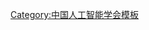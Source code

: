 {{Navbox
| name   = 中国人工智能学会会士
| title  = [[中国人工智能学会会士]]
| bodyclass = hlist
| group1 = 2017年
| list1  = 
* [[蔡庆生]]
* [[蔡自兴]]
* [[柴天佑]]
* [[迟惠生]]
* [[桂卫华]]
* [[韩力群]]
* [[何华灿]]
* [[何新贵]]
* [[洪奕光]]
* [[胡郁|胡　郁]]
* [[黄河燕]]
* [[蒋昌俊]]
* [[焦李成]]
* [[李未|李　未]]
* [[李伯虎]]
* [[李德毅]]
* [[李衍达]]
* [[李远清]]
* [[李祖枢]]
* [[林尧瑞]]
* [[刘宏 (1967年)|刘　宏]]
* [[刘成林]]
* [[陆建华]]
* [[陆汝钤]]
* [[马少平]]
* [[潘云鹤]]
* [[钱锋 (学者)|钱　锋]]
* [[邱玉輝]]
* [[任福继]]
* [[史忠植]]
* [[孙增圻]]
* [[谭民|谭　民]]
* [[谭铁牛]]
* [[涂序彦]]
* [[王钧|王　钧]]
* [[王国胤]]
* [[王建勇]]
* [[王天然]]
* [[王熙照]]
* [[吴启迪]]
* [[徐扬生]]
* [[徐宗本]]
* [[杨强|杨　强]]
* [[杨放春]]
* [[姚期智]]
* [[尹怡欣]]
* [[张钹|张　钹]]
* [[张军|张　军]]
* [[章毅|章　毅]]
* [[赵沁平]]
* [[郑南宁]]
* [[钟义信]]
* [[周志华 (计算机科学家)|周志华]]
| group2 = 2018年
| list2  = 
* [[陈杰|陈　杰]]
* [[陈恩红]]
* [[戴琼海]]
* [[黄心汉]]
* [[芮勇|芮　勇]]
* [[王海峰]]
* [[吴朝晖]]
* [[徐心和]]
* [[赵春江]]
* [[庄越挺]]
| group3 = 2019年
| list3  = 
* [[陈松灿]]
* [[杜军平]]
* [[何晓东]]
* [[黄铁军]]
* [[劉經南]]
* [[马华东]]
* [[沈向洋]]
* [[孙富春]]
* [[汪培庄]]
* [[张勤|张　勤]]
* [[宗成庆]]
| group4 = 2020年
| list4  = 
* [[陈纯|陈　纯]]
* [[何积丰]]
* [[苗夺谦]]
* [[王恩东]]
* [[王耀南 (机器人技术与智能控制专家)|王耀南]]
* [[吾守尔·斯拉木]]
* [[于剑|于　剑]]
* [[张学工]]
* [[张亚勤]]
| group5 = 
| list5  = 
| group6 = 
| list6  = 
| below  = [[:Category:中国人工智能学会会士]]
}}<noinclude>
{{collapsible option}}
[[Category:中国人工智能学会会士| ]]
[[Category:中国人工智能学会模板]]
</noinclude>